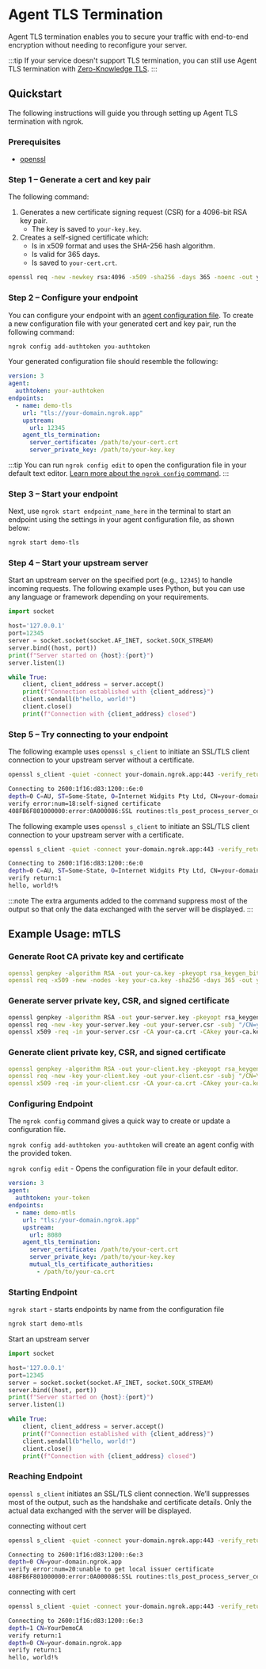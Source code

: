 # Agent TLS Termination

Agent TLS termination enables you to secure your traffic with end-to-end encryption without needing to reconfigure your server.

:::tip
If your service doesn't support TLS termination, you can still use Agent TLS termination with [Zero-Knowledge TLS](/tls/tls-termination/#zero-knowledge-tls).
:::

## Quickstart

The following instructions will guide you through setting up Agent TLS termination with ngrok.

### Prerequisites

- [openssl](https://docs.openiam.com/docs-4.2.1.3/appendix/2-openssl)

### **Step 1** – Generate a cert and key pair

The following command:

1. Generates a new certificate signing request (CSR) for a 4096-bit RSA key pair.
    - The key is saved to `your-key.key`.
1. Creates a self-signed certificate which:
    - Is in x509 format and uses the SHA-256 hash algorithm.
    - Is valid for 365 days.
    - Is saved to `your-cert.crt`.

```bash
openssl req -new -newkey rsa:4096 -x509 -sha256 -days 365 -noenc -out your-cert.crt -keyout your-key.key
```

### **Step 2** – Configure your endpoint

You can configure your endpoint with an [agent configuration file](/agent/config/). To create a new configuration file with your generated cert and key pair, run the following command:

```bash
ngrok config add-authtoken you-authtoken
```

Your generated configuration file should resemble the following:

```yaml
version: 3
agent:
  authtoken: your-authtoken
endpoints:
  - name: demo-tls
    url: "tls://your-domain.ngrok.app"
    upstream:
      url: 12345
    agent_tls_termination:
      server_certificate: /path/to/your-cert.crt
      server_private_key: /path/to/your-key.key
```

:::tip
You can run `ngrok config edit` to open the configuration file in your default text editor. [Learn more about the `ngrok config` command](/agent/cli/#ngrok-config).
:::

### **Step 3** – Start your endpoint

Next, use `ngrok start endpoint_name_here` in the terminal to start an endpoint using the settings in your agent configuration file, as shown below:

```bash
ngrok start demo-tls
```

### **Step 4** – Start your upstream server

Start an upstream server on the specified port (e.g., `12345`) to handle incoming requests. The following example uses Python, but you can use any language or framework depending on your requirements.

```python
import socket

host='127.0.0.1'
port=12345
server = socket.socket(socket.AF_INET, socket.SOCK_STREAM)
server.bind((host, port))
print(f"Server started on {host}:{port}")
server.listen(1)

while True:
    client, client_address = server.accept()
    print(f"Connection established with {client_address}")
    client.sendall(b"hello, world!")
    client.close()
    print(f"Connection with {client_address} closed")
```

### **Step 5** – Try connecting to your endpoint

The following example uses `openssl s_client` to initiate an SSL/TLS client connection to your upstream server without a certificate. 

```bash
openssl s_client -quiet -connect your-domain.ngrok.app:443 -verify_return_error
```

```bash
Connecting to 2600:1f16:d83:1200::6e:0
depth=0 C=AU, ST=Some-State, O=Internet Widgits Pty Ltd, CN=your-domain.ngrok.app
verify error:num=18:self-signed certificate
408FB6F801000000:error:0A000086:SSL routines:tls_post_process_server_certificate:certificate verify failed:ssl/statem/statem_clnt.c:2093:
```

The following example uses `openssl s_client` to initiate an SSL/TLS client connection to your upstream server with a certificate.

```bash
openssl s_client -quiet -connect your-domain.ngrok.app:443 -verify_return_error -CAfile your-cert.crt
```

```bash
Connecting to 2600:1f16:d83:1200::6e:0
depth=0 C=AU, ST=Some-State, O=Internet Widgits Pty Ltd, CN=your-domain.ngrok.app
verify return:1
hello, world!%
```

:::note
The extra arguments added to the command suppress most of the output so that only the data exchanged with the server will be displayed.
:::

## Example Usage: mTLS

### Generate Root CA private key and certificate

```yaml
openssl genpkey -algorithm RSA -out your-ca.key -pkeyopt rsa_keygen_bits:2048
openssl req -x509 -new -nodes -key your-ca.key -sha256 -days 365 -out your-ca.crt -subj "/CN=YourDemoCA"
```

### Generate server private key, CSR, and signed certificate

```bash
openssl genpkey -algorithm RSA -out your-server.key -pkeyopt rsa_keygen_bits:2048
openssl req -new -key your-server.key -out your-server.csr -subj "/CN=your-domain.ngrok.app"
openssl x509 -req -in your-server.csr -CA your-ca.crt -CAkey your-ca.key -CAcreateserial -out your-server.crt -days 365 -sha256
```

### Generate client private key, CSR, and signed certificate

```yaml
openssl genpkey -algorithm RSA -out your-client.key -pkeyopt rsa_keygen_bits:2048
openssl req -new -key your-client.key -out your-client.csr -subj "/CN=YourDemoCA"
openssl x509 -req -in your-client.csr -CA your-ca.crt -CAkey your-ca.key -CAcreateserial -out your-client.crt -days 365 -sha256
```

### Configuring Endpoint

The `ngrok config` command gives a quick way to create or update a configuration file.

`ngrok config add-authtoken you-authtoken` will create an agent config with the provided token.

`ngrok config edit` - Opens the configuration file in your default editor.

```yaml
version: 3
agent:
  authtoken: your-token
endpoints:
  - name: demo-mtls
    url: "tls:/your-domain.ngrok.app"
    upstream:
      url: 8080
    agent_tls_termination:
      server_certificate: /path/to/your-cert.crt
      server_private_key: /path/to/your-key.key
      mutual_tls_certificate_authorities:
        - /path/to/your-ca.crt
```

### Starting Endpoint

`ngrok start` - starts endpoints by name from the configuration file

```bash
ngrok start demo-mtls
```

Start an upstream server

```python
import socket

host='127.0.0.1'
port=12345
server = socket.socket(socket.AF_INET, socket.SOCK_STREAM)
server.bind((host, port))
print(f"Server started on {host}:{port}")
server.listen(1)

while True:
    client, client_address = server.accept()
    print(f"Connection established with {client_address}")
    client.sendall(b"hello, world!")
    client.close()
    print(f"Connection with {client_address} closed")
```

### Reaching Endpoint

`openssl s_client` initiates an SSL/TLS client connection. We’ll suppresses most of the output, such as the handshake and certificate details. Only the actual data exchanged with the server will be displayed.

connecting without cert

```bash
openssl s_client -quiet -connect your-domain.ngrok.app:443 -verify_return_error
```

```bash
Connecting to 2600:1f16:d83:1200::6e:3
depth=0 CN=your-domain.ngrok.app
verify error:num=20:unable to get local issuer certificate
408FB6F801000000:error:0A000086:SSL routines:tls_post_process_server_certificate:certificate verify failed:ssl/statem/statem_clnt.c:2093
```

connecting with cert

```bash
openssl s_client -quiet -connect your-domain.ngrok.app:443 -verify_return_error -CAfile your-ca.crt
```

```bash
Connecting to 2600:1f16:d83:1200::6e:3
depth=1 CN=YourDemoCA
verify return:1
depth=0 CN=your-domain.ngrok.app
verify return:1
hello, world!%
```
